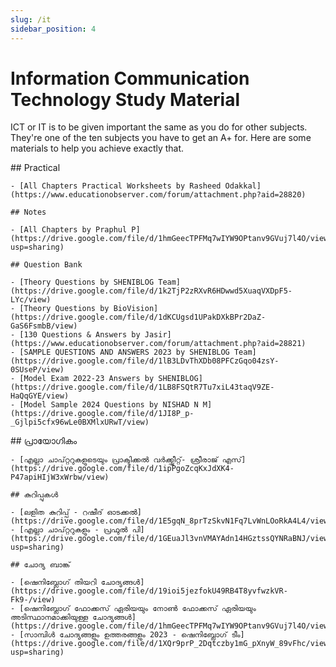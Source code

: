 ```yaml
---
slug: /it
sidebar_position: 4
---
```



# Information Communication Technology Study Material

ICT or IT is to be given important the same as you do for other subjects. They're one of the ten subjects you have to get an A+ for. Here are some materials to help you achieve exactly that.

<Tabs>
  <TabItem value="English" label="English">
    ## Practical

    - [All Chapters Practical Worksheets by Rasheed Odakkal](https://www.educationobserver.com/forum/attachment.php?aid=28820)

    ## Notes

    - [All Chapters by Praphul P](https://drive.google.com/file/d/1hmGeecTPFMq7wIYW9OPtanv9GVuj7l4O/view?usp=sharing)

    ## Question Bank

    - [Theory Questions by SHENIBLOG Team](https://drive.google.com/file/d/1k2TjP2zRXvR6HDwwd5XuaqVXDpF5-LYc/view)
    - [Theory Questions by BioVision](https://drive.google.com/file/d/1dKCUgsd1UPakDXkBPr2DaZ-GaS6FsmbB/view)
    - [130 Questions & Answers by Jasir](https://www.educationobserver.com/forum/attachment.php?aid=28821)
    - [SAMPLE QUESTIONS AND ANSWERS 2023 by SHENIBLOG Team](https://drive.google.com/file/d/1lB3LDvThXDb08PFCzGqo04zsY-0SUseP/view)
    - [Model Exam 2022-23 Answers by SHENIBLOG](https://drive.google.com/file/d/1LB8FSQtR7Tu7xiL43taqV9ZE-HaQqGYE/view)
    - [Model Sample 2024 Questions by NISHAD N M](https://drive.google.com/file/d/1JI8P_p-_Gjlpi5cfx96wLe0BXMlxURwT/view)

  </TabItem>
  <TabItem value="Malayalam" label="മലയാളം">
    ## പ്രായോഗികം

    - [എല്ലാ ചാപ്റ്ററുകളുടെയും പ്രാക്ടിക്കൽ വർക്ക്ഷീറ്റ്- ശ്രീരാജ് എസ്](https://drive.google.com/file/d/1ipPgoZcqKxJdXK4-P47apiHIjW3xWrbw/view)

    ## കുറിപ്പുകൾ

    - [ലളിത കുറിപ്പ് - റഷീദ് ഓടക്കൽ](https://drive.google.com/file/d/1E5gqN_8prTzSkvN1Fq7LvWnLOoRkA4L4/view)
    - [എല്ലാ ചാപ്റ്ററുകളും - പ്രഫുൽ പി](https://drive.google.com/file/d/1GEuaJl3vnVMAYAdn14HGztssQYNRaBNJ/view?usp=sharing)

    ## ചോദ്യ ബാങ്ക്

    - [ഷെനിബ്ലോഗ് തിയറി ചോദ്യങ്ങൾ](https://drive.google.com/file/d/19ioi5jezfokU49RB4T8yvfwzkVR-Fk9-/view)
    - [ഷെനിബ്ലോഗ് ഫോക്കസ് ഏരിയയും നോൺ ഫോക്കസ് ഏരിയയും അടിസ്ഥാനമാക്കിയുള്ള ചോദ്യങ്ങൾ](https://drive.google.com/file/d/1hmGeecTPFMq7wIYW9OPtanv9GVuj7l4O/view)
    - [സാമ്പിൾ ചോദ്യങ്ങളും ഉത്തരങ്ങളും 2023 - ഷെനിബ്ലോഗ് ടീം](https://drive.google.com/file/d/1XQr9prP_2Dqtczby1mG_pXnyW_89vFhc/view?usp=sharing)

  </TabItem>
</Tabs>
